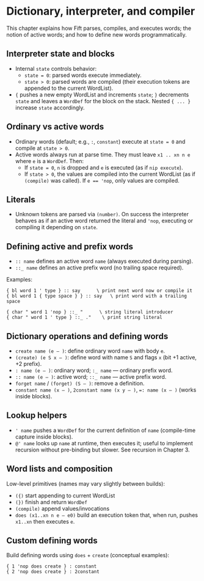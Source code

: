 
# Dictionary, interpreter, and compiler

This chapter explains how Fift parses, compiles, and executes words; the notion of active words; and how to define new words programmatically.

## Interpreter state and blocks

- Internal `state` controls behavior:
  - `state = 0`: parsed words execute immediately.
  - `state > 0`: parsed words are compiled (their execution tokens are appended to the current WordList).
- `{` pushes a new empty WordList and increments `state`; `}` decrements `state` and leaves a `WordDef` for the block on the stack. Nested `{ ... }` increase `state` accordingly.

## Ordinary vs active words

- Ordinary words (default; e.g., `:`, `constant`) execute at `state = 0` and compile at `state > 0`.
- Active words always run at parse time. They must leave `x1 .. xn n e` where `e` is a `WordDef`. Then:
  - If `state = 0`, `n` is dropped and `e` is executed (as if `nip execute`).
  - If `state > 0`, the values are compiled into the current WordList (as if `(compile)` was called). If `e == 'nop`, only values are compiled.

## Literals

- Unknown tokens are parsed via `(number)`. On success the interpreter behaves as if an active word returned the literal and `'nop`, executing or compiling it depending on `state`.

## Defining active and prefix words

- `:: name` defines an active word `name` (always executed during parsing).
- `::_ name` defines an active prefix word (no trailing space required).

Examples:

```fift
{ bl word 1 ' type } :: say      \ print next word now or compile it
{ bl word 1 { type space } } :: say   \ print word with a trailing space

{ char " word 1 'nop } ::_ "      \ string literal introducer
{ char " word 1 ' type } ::_ ."    \ print string literal
```

## Dictionary operations and defining words

- `create name (e – )`: define ordinary word `name` with body `e`.
- `(create) (e S x – )`: define word with name `S` and flags `x` (bit +1 active, +2 prefix).
- `: name (e – )`: ordinary word; `:_ name` — ordinary prefix word.
- `:: name (e – )`: active word; `::_ name` — active prefix word.
- `forget name` / `(forget) (S – )`: remove a definition.
- `constant name (x – )`, `2constant name (x y – )`, `=: name (x – )` (works inside blocks).

## Lookup helpers

- `' name` pushes a `WordDef` for the current definition of `name` (compile-time capture inside blocks).
- `@' name` looks up `name` at runtime, then executes it; useful to implement recursion without pre-binding but slower. See recursion in Chapter 3.

## Word lists and composition

Low-level primitives (names may vary slightly between builds):

- `({)` start appending to current WordList
- `(})` finish and return `WordDef`
- `(compile)` append values/invocations
- `does (x1..xn n e – e0)` build an execution token that, when run, pushes `x1..xn` then executes `e`.

## Custom defining words

Build defining words using `does` + `create` (conceptual examples):

```fift
{ 1 'nop does create } : constant
{ 2 'nop does create } : 2constant
```

<Feedback />
